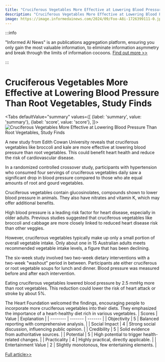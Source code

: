 ```yaml
---
title: "Cruciferous Vegetables More Effective at Lowering Blood Pressure Than Root Vegetables, Study Finds"
description: "Cruciferous Vegetables More Effective at Lowering Blood Pressure Than Root Vegetables, Study Finds"
image: https://image.informedainews.com/2024/09/Foo-A8i-1726399111-0.jpg
---
```



:::info

"Informed AI News" is an publications aggregation platform, ensuring you only gain the most valuable information, to eliminate information asymmetry and break through the limits of information cocoons.  [Find out more >>](/)

:::

# Cruciferous Vegetables More Effective at Lowering Blood Pressure Than Root Vegetables, Study Finds


<Tabs
	defaultValue="summary"
	values={[
	{label: 'summary', value: 'summary'},
	{label: 'score', value: 'score'},
]}>
<TabItem value="summary">
<img
  src="https://image.informedainews.com/2024/09/Foo-A8i-1726399111-0.jpg"
  alt="Cruciferous Vegetables More Effective at Lowering Blood Pressure Than Root Vegetables, Study Finds"
/>



A new study from Edith Cowan University reveals that cruciferous vegetables like broccoli and kale are more effective at lowering blood pressure than root vegetables. This could benefit heart health and reduce the risk of cardiovascular disease.

In a randomized controlled crossover study, participants with hypertension who consumed four servings of cruciferous vegetables daily saw a significant drop in blood pressure compared to those who ate equal amounts of root and gourd vegetables.

Cruciferous vegetables contain glucosinolates, compounds shown to lower blood pressure in animals. They also have nitrates and vitamin K, which may offer additional benefits.

High blood pressure is a leading risk factor for heart disease, especially in older adults. Previous studies suggested that cruciferous vegetables like broccoli and cabbage are more closely linked to reduced heart disease risk than other veggies.

However, cruciferous vegetables typically make up only a small portion of overall vegetable intake. Only about one in 15 Australian adults meets recommended vegetable intake levels, a figure that has been declining.

The six-week study involved two two-week dietary interventions with a two-week "washout" period in between. Participants ate either cruciferous or root vegetable soups for lunch and dinner. Blood pressure was measured before and after each intervention.

Eating cruciferous vegetables lowered blood pressure by 2.5 mmHg more than root vegetables. This reduction could lower the risk of heart attack or stroke by about 5%.

The Heart Foundation welcomed the findings, encouraging people to incorporate more cruciferous vegetables into their diets. They emphasized the importance of a heart-healthy diet rich in various vegetables.
</TabItem>
<TabItem value="score">
	| Scores     | Value   | Explanation |
	| -------- | ------- | ------- |
	| Objectivity  | 5    | Balanced reporting with comprehensive analysis.    |
	| Social Impact | 4     | Strong social discussion, influencing public opinion.    |
	| Credibility    | 5    | Solid evidence from authoritative sources.    |
	| Potential    | 5    | High potential to trigger health-related changes.    |
	| Practicality    | 4    | Highly practical, directly applicable.    |
	| Entertainment Value    | 2    | Slightly monotonous, few entertaining elements.    |
</TabItem>
</Tabs>

[Full article>>](https://www.cnbeta.com.tw/articles/science/1445912.htm)
